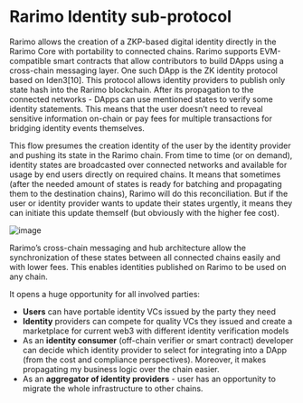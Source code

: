---
---

# Rarimo Identity sub-protocol

Rarimo allows the creation of a ZKP-based digital identity directly in the Rarimo Core with portability to connected
chains. Rarimo supports EVM-compatible smart contracts that allow contributors to build DApps using a cross-chain
messaging layer. One such DApp is the ZK identity protocol based on Iden3[10]. This protocol allows identity providers
to publish only state hash into the Rarimo blockchain. After its propagation to the connected networks - DApps can use
mentioned states to verify some identity statements. This means that the user doesn’t need to reveal sensitive
information on-chain or pay fees for multiple transactions for bridging identity events themselves.

This flow presumes the creation identity of the user by the identity provider and pushing its state in the Rarimo chain.
From time to time (or on demand), identity states are broadcasted over connected networks and available for usage by end
users directly on required chains. It means that sometimes (after the needed amount of states is ready for batching and
propagating them to the destination chains), Rarimo will do this reconciliation. But if the user or identity provider
wants to update their states urgently, it means they can initiate this update themself (but obviously with the higher
fee cost).

<p><Image img={require('./identity-sub-protocol.png')} alt="image" /></p>

Rarimo’s cross-chain messaging and hub architecture allow the synchronization of these states between all connected
chains easily and with lower fees. This enables identities published on Rarimo to be used on any chain.

It opens a huge opportunity for all involved parties:

- **Users** can have portable identity VCs issued by the party they need
- **Identity** providers can compete for quality VCs they issued and create a marketplace for current web3 with
  different identity verification models
- As an **identity consumer** (off-chain verifier or smart contract) developer can decide which identity provider to
  select for integrating into a DApp (from the cost and compliance perspectives). Moreover, it makes propagating my
  business logic over the chain easier.
- As an **aggregator of identity providers** - user has an opportunity to migrate the whole infrastructure to other
  chains.
